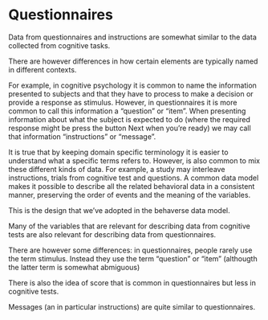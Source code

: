 
# Questionnaires


Data from questionnaires and instructions are somewhat similar to the data collected from cognitive tasks.

There are however differences in how certain elements are typically named in different contexts. 

For example, in cognitive psychology it is common to name the information presented to subjects and that they have to process to make a decision or provide a response as stimulus. However, in questionnaires it is more common to call this information a "question" or "item". When presenting information about what the subject is expected to do (where the required response might be press the button Next when you're ready) we may call that information "instructions" or "message". 

It is true that by keeping domain specific terminology it is easier to understand what a specific terms refers to. However, is also common to mix these different kinds of data. For example, a study may interleave instructions, trials from cognitive test and questions. A common data model makes it possible to describe all the related behavioral data in a consistent manner, preserving the order of events and the meaning of the variables.

This is the design that we've adopted in the behaverse data model.




Many of the variables that are relevant for describing data from cognitive tests are also relevant for describing data from questionnaires.

There are however some differences:
in questionnaires, people rarely use the term stimulus. Instead they use the term "question" or "item" (althougth the latter term is somewhat abmiguous)

There is also the idea of score that is common in questionnaires but less in cognitive tests.


Messages (an in particular instructions) are quite similar to questionnaires.

